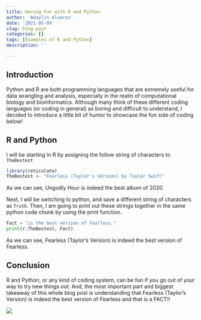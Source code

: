 ```yaml
---
title: Having Fun with R and Python
author: 'Adaylin Alvarez'
date: '2021-05-09'
slug: blog-post
categories: []
tags: [Examples of R and Python]
description: ''

---
```

## Introduction
Python and R are both programming languages that are extremely useful for data wrangling and analysis, especially in the realm of computational biology and bioinformatics. Although many think of these different coding languages (or coding in general) as boring and difficult to understand, I decided to introduce a little bit of humor to showcase the fun side of coding below!

## R and Python
I will be starting in R by assigning the follow string of characters to `TheBestest`
```r
library(reticulate)
TheBestest <- "Fearless (Taylor's Version) by Taylor Swift"
``` 
As we can see, Ungodly Hour is indeed the best album of 2020.


Next, I will be switching to python, and save a different string of characters as `Truth`. Then, I am going to print out these strings together in the same python code chunk by using the print function.
```python
Fact = "is the best version of Fearless."
print(r.TheBestest, Fact)
```

As we can see, Fearless (Taylor's Version) is indeed the best version of Fearless.

## Conclusion
R and Python, or any kind of coding system, can be fun if you go out of your way to try new things out. And, the most important part and biggest takeaway of this whole blog post is understanding that Fearless (Taylor's Version) is indeed the best version of Fearless and that is a FACT!!

![](/post/2021-05-09-blog-post_files/fearless.jpg)

